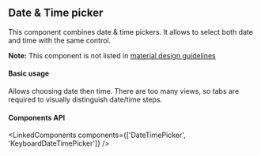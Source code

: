 

<PageMeta component="DateTimePicker" />

## Date & Time picker

This component combines date & time pickers. It allows to select both date and time with the same control.

**Note:** This component is not listed in [material design guidelines](https://material.io/components/)

<Ad />

#### Basic usage

Allows choosing date then time. There are too many views, so tabs are required to visually distinguish date/time steps.

<Example source={BasicDateTimePicker} />

#### Components API

<LinkedComponents components={['DateTimePicker', 'KeyboardDateTimePicker']} />
